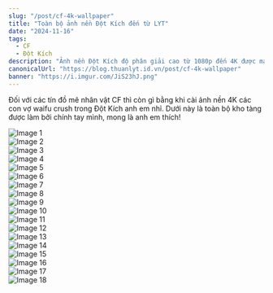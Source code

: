 ```yaml
---
slug: "/post/cf-4k-wallpaper"
title: "Toàn bộ ảnh nền Đột Kích đến từ LYT"
date: "2024-11-16"
tags:
  - CF
  - Đột Kích
description: "Ảnh nền Đột Kích độ phân giải cao từ 1080p đến 4K được make bởi ThuanLYT"
canonicalUrl: "https://blog.thuanlyt.id.vn/post/cf-4k-wallpaper"
banner: "https://i.imgur.com/JiS23hJ.png"
---
```


Đối với các tín đồ mê nhân vật CF thì còn gì bằng khi cài ảnh nền 4K các con vợ waifu crush trong Đột Kích anh em nhỉ. Dưới này là toàn bộ kho tàng được làm bởi chính tay mình, mong là anh em thích!

![Image 1](https://i.imgur.com/JiS23hJ.png)  
![Image 2](https://i.imgur.com/NHvmEKf.png)  
![Image 3](https://i.imgur.com/J5TyTxz.jpeg)  
![Image 4](https://i.imgur.com/X9IKIkA.jpeg)  
![Image 5](https://i.imgur.com/urcGJj3.png)  
![Image 6](https://i.imgur.com/lhNCn87.png)  
![Image 7](https://i.imgur.com/U6AoG47.jpeg)  
![Image 8](https://i.imgur.com/AxNNLgD.png)  
![Image 9](https://i.imgur.com/Ja2Bzr6.png)  
![Image 10](https://i.imgur.com/8dVdVWK.jpeg)  
![Image 11](https://i.imgur.com/4E89Ao9.png)  
![Image 12](https://i.imgur.com/4Mnz1JV.png)  
![Image 13](https://i.imgur.com/XIAWXBg.png)  
![Image 14](https://i.imgur.com/zIwUM52.png)  
![Image 15](https://i.imgur.com/2QCkBci.png)  
![Image 16](https://i.imgur.com/gUKamsL.jpeg)  
![Image 17](https://i.imgur.com/KzCAVHE.jpeg)  
![Image 18](https://i.imgur.com/my6eAJq.png)  